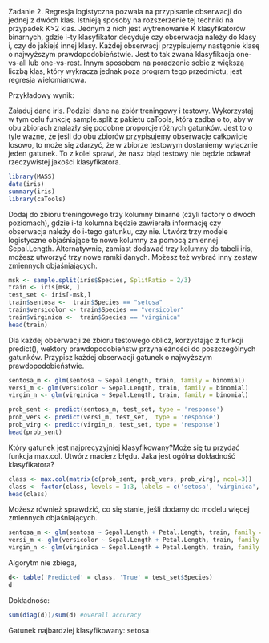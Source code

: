 Zadanie 2. Regresja logistyczna pozwala na przypisanie obserwacji do jednej z dwóch klas. Istnieją sposoby na rozszerzenie tej techniki na przypadek K>2 klas. Jednym z nich jest wytrenowanie K klasyfikatorów binarnych, gdzie i-ty klasyfikator decyduje czy obserwacja należy do klasy i, czy do jakiejś innej klasy. Każdej obserwacji przypisujemy następnie klasę o najwyższym prawdopodobieństwie. Jest to tak zwana klasyfikacja one-vs-all lub one-vs-rest. Innym sposobem na poradzenie sobie z większą liczbą klas, który wykracza jednak poza program tego przedmiotu, jest regresja wielomianowa.




Przykładowy wynik:

Załaduj dane iris. Podziel dane na zbiór treningowy i testowy. Wykorzystaj w tym celu funkcję sample.split z pakietu caTools, która zadba o to, aby w obu zbiorach znalazły się podobne proporcje różnych gatunków. Jest to o tyle ważne, że jeśli do obu zbiorów przypisujemy obserwacje całkowicie losowo, to może się zdarzyć, że w zbiorze testowym dostaniemy wyłącznie jeden gatunek. To z kolei sprawi, że nasz błąd testowy nie będzie odawał rzeczywistej jakości klasyfikatora.
```r
library(MASS)
data(iris)
summary(iris)
library(caTools)
```

Dodaj do zbioru treningowego trzy kolumny binarne (czyli factory o dwóch poziomach), gdzie i-ta kolumna będzie zawierała informację czy obserwacja należy do i-tego gatunku, czy nie. Utwórz trzy modele logistyczne objaśniające te nowe kolumny za pomocą zmiennej Sepal.Length. Alternatywnie, zamiast dodawać trzy kolumny do tabeli iris, możesz utworzyć trzy nowe ramki danych. Możesz też wybrać inny zestaw zmiennych objaśniających.
```r
msk <- sample.split(iris$Species, SplitRatio = 2/3)
train <- iris[msk, ]
test_set <- iris[-msk,] 
train$sentosa <-  train$Species == "setosa"
train$versicolor <- train$Species == "versicolor"
train$virginica <-  train$Species == "virginica"
head(train)
```

Dla każdej obserwacji ze zbioru testowego oblicz, korzystając z funkcji predict(), wektory prawdopodobieństw przynależności do poszczególnych gatunków. Przypisz każdej obserwacji gatunek o najwyższym prawdopodobieństwie. 
```r
sentosa_m <- glm(sentosa ~ Sepal.Length, train, family = binomial)
versi_m <- glm(versicolor ~ Sepal.Length, train, family = binomial)
virgin_n <- glm(virginica ~ Sepal.Length, train, family = binomial)
```

```r
prob_sent <- predict(sentosa_m, test_set, type = 'response')
prob_vers <- predict(versi_m, test_set,  type = 'response')
prob_virg <- predict(virgin_n, test_set, type = 'response')
head(prob_sent)
```

Który gatunek jest najprecyzyjniej klasyfikowany?Może się tu przydać funkcja max.col. Utwórz macierz błędu. Jaka jest ogólna dokładność klasyfikatora?

```r
class <- max.col(matrix(c(prob_sent, prob_vers, prob_virg), ncol=3))
class <- factor(class, levels = 1:3, labels = c('setosa', 'virginica', 'versicolor'))
head(class)
```

Możesz również sprawdzić, co się stanie, jeśli dodamy do modelu więcej zmiennych objaśniających. 
```r
sentosa_m <- glm(sentosa ~ Sepal.Length + Petal.Length, train, family = binomial)
versi_m <- glm(versicolor ~ Sepal.Length + Petal.Length, train, family = binomial)
virgin_n <- glm(virginica ~ Sepal.Length + Petal.Length, train, family = binomial)
```
Algorytm nie zbiega, 


```r
d<- table('Predicted' = class, 'True' = test_set$Species)
d
```


Dokładnośc:
```r
sum(diag(d))/sum(d) #overall accuracy
```

Gatunek najbardziej klasyfikowany: setosa
